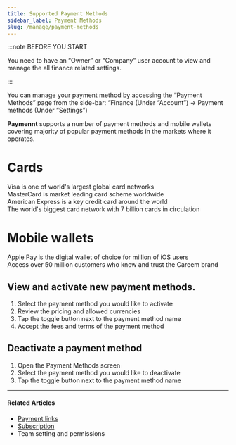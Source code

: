 ```yaml
---
title: Supported Payment Methods
sidebar_label: Payment Methods
slug: /manage/payment-methods
---
```


:::note BEFORE YOU START

You need to have an “Owner” or “Company” user account to view and manage the all finance related settings.

:::

You can manage your payment method by accessing the “Payment Methods” page from the side-bar: “Finance (Under “Account”) -> Payment methods (Under “Settings”)

**Paymennt** supports a number of payment methods and mobile wallets covering majority of popular payment methods in the markets where it operates.

# Cards

<div class="row">
  <div class="col col--4">
    <CardHeadless
      image="/img/guides/payment-methods/visa.jpg"
      link=""
      action="Visa">
      Visa is one of world's largest global card networks
    </CardHeadless>
  </div>
  <div class="col col--4">
    <CardHeadless
      image="/img/guides/payment-methods/mastercard.jpg"
      link=""
      action="MasterCard">
      MasterCard is market leading card scheme worldwide
    </CardHeadless>
  </div>
  <div class="col col--4">
    <CardHeadless
      image="/img/guides/payment-methods/amex.jpg"
      link=""
      action="American Express">
      American Express is a key credit card around the world
    </CardHeadless>
  </div>
  <div class="col col--4">
    <CardHeadless
      image="/img/guides/payment-methods/unionpay.jpg"
      link=""
      action="UnionPay">
      The world's biggest card network with 7 billion cards in circulation
    </CardHeadless>
  </div>
</div>

# Mobile wallets

<div class="row">
  <div class="col col--4">
    <CardHeadless
      image="/img/guides/payment-methods/applepay.jpg"
      link=""
      action="ApplePay">
      Apple Pay is the digital wallet of choice for million of iOS users
    </CardHeadless>
  </div>
  <div class="col col--4">
    <CardHeadless
      image="/img/guides/payment-methods/careempay.jpg"
      link=""
      action="ApplePay">
      Access over 50 million customers who know and trust the Careem brand
    </CardHeadless>
  </div>
</div>

## View and activate new payment methods.

1. Select the payment method you would like to activate
2. Review the pricing and allowed currencies
3. Tap the toggle button next to the payment method name
4. Accept the fees and terms of the payment method

## Deactivate a payment method

1. Open the Payment Methods screen
2. Select the payment method you would like to deactivate
3. Tap the toggle button next to the payment method name

***

#### Related Articles

* [Payment links](/6-online-payment/1-payments-links.md)
* [Subscription](/6-online-payment/2-subscriptions.md)
* Team setting and permissions
